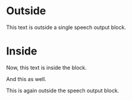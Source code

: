 
# Outside

This text is outside a single speech output block.

<CustomName customProp="test" id="single-block" otherCustomProp="other">

# Inside

Now, this text is inside the block.

And this as well.

<CustomComponent />

</CustomName>

This is again outside the speech output block.
